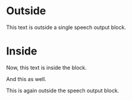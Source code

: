 
# Outside

This text is outside a single speech output block.

<CustomName customProp="test" id="single-block" otherCustomProp="other">

# Inside

Now, this text is inside the block.

And this as well.

<CustomComponent />

</CustomName>

This is again outside the speech output block.
